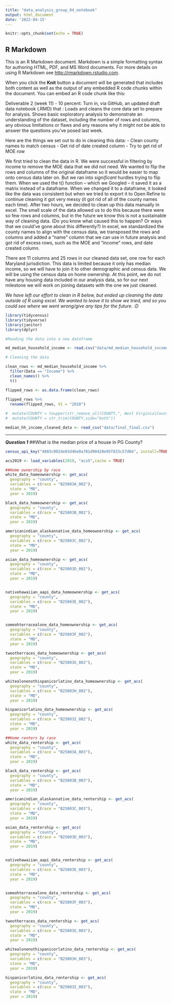 ```yaml
---
title: "data_analysis_group_04_notebook"
output: html_document
date: '2022-04-15'
---
```


```r
knitr::opts_chunk$set(echo = TRUE)
```

## R Markdown

This is an R Markdown document. Markdown is a simple formatting syntax for authoring HTML, PDF, and MS Word documents. For more details on using R Markdown see <http://rmarkdown.rstudio.com>.

When you click the **Knit** button a document will be generated that includes both content as well as the output of any embedded R code chunks within the document. You can embed an R code chunk like this:

Deliverable 2 (week 11) - 10 percent: 
Turn in, via GitHub, an updated draft data notebook (.RMD) that :
Loads and cleans the core data set to prepare for analysis. 
Shows basic exploratory analysis to demonstrate an understanding of the dataset, including the number of rows and columns, any obvious limitations or flaws and any reasons why it might not be able to answer the questions you've posed last week.

Here are the things we set out to do in cleaning this data:
- Clean county names to match census 
- Get rid of date created column
- Try to get rid of MOE row

We first tried to clean the data in R. We were successful in filtering by income to remove the MOE data that we did not need. We wanted to flip the rows and columns of the original dataframe so it would be easier to map onto census data later on. But we ran into *significant* hurdles trying to flip them. When we used the t() function -- which we Googled -- it saved it as a matrix instead of a dataframe. When we changed it to a dataframe, it looked like the data was consistent but when we tried to export it to Open Refine to continue cleaning it got very messy (it got rid of all of the county names each time). After two hours, we decided to clean up this data manually in excel. The small scale of the data allowed us to do this because there were so few rows and columns, but in the future we know this is not a sustainable way of cleaning data. (Do you know what caused this to happen? Or ways that we could've gone about this differently?) In excel, we standardized the county names to align with the census data, we transposed the rows and columns and added a "name" column that we can use in future analysis and got rid of excess rows, such as the MOE and "income" rows, and date created column. 

There are 11 columns and 25 rows in our cleaned data set, one row for each Maryland jurisdiction. This data is limited because it only has median income, so we will have to join it to other demographic and census data. We will be using the census data on home ownership. At this point, we do not have any housing data included in our analysis data, so for our next milestone we will work on joining datasets with the one we just cleaned. 

*We have left our effort to clean in R below, but ended up cleaning the data outside of R using excel. We wanted to leave it to show we tried, and so you could see where we went wrong/give any tips for the future. :D *

```r

library(tidycensus)
library(tidyverse)
library(janitor)
library(dplyr)

```


```r

#Reading the data into a new dataframe

md_median_household_income <- read.csv("data/md_median_household_income.csv")

# Cleaning the data

clean_rows <- md_median_household_income %>%
  filter(Data == "Income") %>%
  clean_names() %>%
  t() 

flipped_rows <- as.data.frame(clean_rows)
  
flipped_rows %>%
  rename(flipped_rows, V1 = "2010")

#  mutate(COUNTY = toupper(str_remove_all(COUNTY,", West Virginia|County"))) %>%
#  mutate(COUNTY = str_trim(COUNTY,side="both"))

```

```r

median_hh_income_cleaned_data <- read_csv("data/final_final.csv")

```

**************
***Question 1***
##What is the median price of a house in PG County?
```r
census_api_key("4803c902de03d46e9a781d90420e95f833c57d66", install=TRUE)


```

```r
acs2019 <- load_variables(2019, "acs5",cache = TRUE)
```

```r
##Home ownership by race
white_data_homeownership <- get_acs(
  geography = "county",
  variables = c(race = "B25003A_002"),
  state = "MD",
  year = 2019)

black_data_homeownership <- get_acs(
  geography = "county",
  variables = c(race = "B25003B_002"),
  state = "MD",
  year = 2019)

americanindian_alaskannative_data_homeownership <- get_acs(
  geography = "county",
  variables = c(race = "B25003C_002"),
  state = "MD",
  year = 2019)

asian_data_homeownership <- get_acs(
  geography = "county",
  variables = c(race = "B25003D_002"),
  state = "MD",
  year = 2019)


nativehawaiian_aapi_data_homeownership <- get_acs(
  geography = "county",
  variables = c(race = "B25003E_002"),
  state = "MD",
  year = 2019)


someohterracealone_data_homeownership <- get_acs(
  geography = "county",
  variables = c(race = "B25003F_002"),
  state = "MD",
  year = 2019)

twootherraces_data_homeownership <- get_acs(
  geography = "county",
  variables = c(race = "B25003G_002"),
  state = "MD",
  year = 2019)

whitealonenothispanicorlatino_data_homeownership <- get_acs(
  geography = "county",
  variables = c(race = "B25003H_002"),
  state = "MD",
  year = 2019)

hispanicorlatino_data_homeownership <- get_acs(
  geography = "county",
  variables = c(race = "B25003I_002"),
  state = "MD",
  year = 2019)
```
```r
##Home renters by race
white_data_rentership <- get_acs(
  geography = "county",
  variables = c(race = "B25003A_003"),
  state = "MD",
  year = 2019)

black_data_rentership <- get_acs(
  geography = "county",
  variables = c(race = "B25003B_003"),
  state = "MD",
  year = 2019)

americanindian_alaskannative_data_rentership <- get_acs(
  geography = "county",
  variables = c(race = "B25003C_003"),
  state = "MD",
  year = 2019)

asian_data_rentership <- get_acs(
  geography = "county",
  variables = c(race = "B25003D_003"),
  state = "MD",
  year = 2019)


nativehawaiian_aapi_data_rentership <- get_acs(
  geography = "county",
  variables = c(race = "B25003E_003"),
  state = "MD",
  year = 2019)


someohterracealone_data_rentership <- get_acs(
  geography = "county",
  variables = c(race = "B25003F_003"),
  state = "MD",
  year = 2019)

twootherraces_data_rentership <- get_acs(
  geography = "county",
  variables = c(race = "B25003G_003"),
  state = "MD",
  year = 2019)

whitealonenothispanicorlatino_data_rentership <- get_acs(
  geography = "county",
  variables = c(race = "B25003H_003"),
  state = "MD",
  year = 2019)

hispanicorlatino_data_rentership <- get_acs(
  geography = "county",
  variables = c(race = "B25003I_003"),
  state = "MD",
  year = 2019)





```


